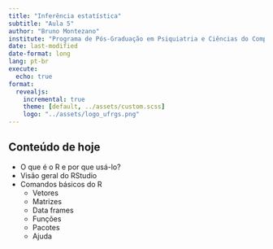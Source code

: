 ```yaml
---
title: "Inferência estatística"
subtitle: "Aula 5"
author: "Bruno Montezano"
institute: "Programa de Pós-Graduação em Psiquiatria e Ciências do Comportamento\nUniversidade Federal do Rio Grande do Sul"
date: last-modified
date-format: long
lang: pt-br
execute:
  echo: true
format:
  revealjs:
    incremental: true
    theme: [default, ../assets/custom.scss]
    logo: "../assets/logo_ufrgs.png"
---
```


## Conteúdo de hoje {.smaller}

- O que é o R e por que usá-lo?
- Visão geral do RStudio
- Comandos básicos do R
  - Vetores
  - Matrizes
  - Data frames
  - Funções
  - Pacotes
  - Ajuda
  
##